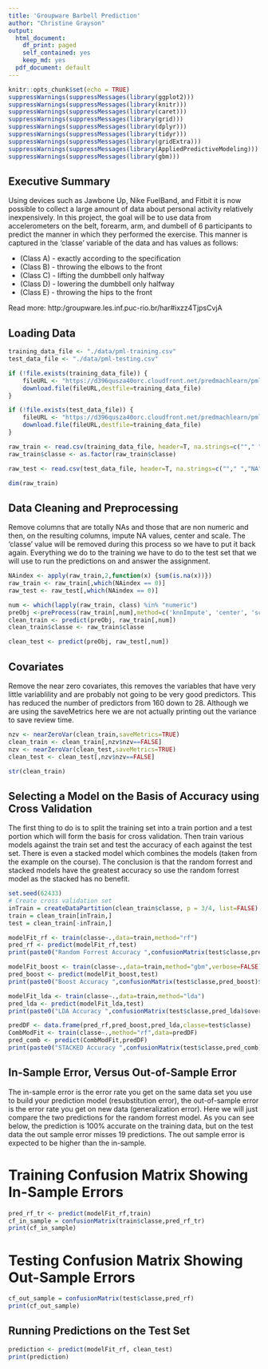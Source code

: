 ```yaml
---
title: 'Groupware Barbell Prediction'
author: "Christine Grayson"
output:
  html_document:
    df_print: paged
    self_contained: yes
    keep_md: yes
  pdf_document: default
---
```


```r
knitr::opts_chunk$set(echo = TRUE)
suppressWarnings(suppressMessages(library(ggplot2)))
suppressWarnings(suppressMessages(library(knitr)))
suppressWarnings(suppressMessages(library(caret)))
suppressWarnings(suppressMessages(library(grid)))
suppressWarnings(suppressMessages(library(dplyr)))
suppressWarnings(suppressMessages(library(tidyr)))
suppressWarnings(suppressMessages(library(gridExtra)))
suppressWarnings(suppressMessages(library(AppliedPredictiveModeling)))
suppressWarnings(suppressMessages(library(gbm)))
```
## Executive Summary

Using devices such as Jawbone Up, Nike FuelBand, and Fitbit it is now possible to collect a large amount of data about personal activity relatively inexpensively. In this project, the goal will be to use data from accelerometers on the belt, forearm, arm, and dumbell of 6 participants to predict the manner in which they performed the exercise. This manner is captured in the 'classe' variable of the data and has values as follows:

* (Class A) - exactly according to the specification
* (Class B) - throwing the elbows to the front 
* (Class C) - lifting the dumbbell only halfway 
* (Class D) - lowering the dumbbell only halfway 
* (Class E) - throwing the hips to the front 

Read more: http:/groupware.les.inf.puc-rio.br/har#ixzz4TjpsCvjA

## Loading Data
```r
training_data_file <- "./data/pml-training.csv"
test_data_file <- "./data/pml-testing.csv"
```

```r

if (!file.exists(training_data_file)) {
    fileURL <- "https://d396qusza40orc.cloudfront.net/predmachlearn/pml-training.csv"
    download.file(fileURL,destfile=training_data_file)
}

if (!file.exists(test_data_file)) {
    fileURL <- "https://d396qusza40orc.cloudfront.net/predmachlearn/pml-testing.csv"
    download.file(fileURL,destfile=training_data_file)
}
```

```r
raw_train <- read.csv(training_data_file, header=T, na.strings=c(""," ","NA","#DIV/0!"))
raw_train$classe <- as.factor(raw_train$classe)

raw_test <- read.csv(test_data_file, header=T, na.strings=c(""," ","NA","#DIV/0!"))

dim(raw_train)
```

## Data Cleaning and Preprocessing
Remove columns that are totally NAs and those that are non numeric and then, on the resulting columns, impute NA values, center and scale. The 'classe' value will be removed during this process so we have to put it back again. Everything we do to the training we have to do to the test set that we will use to run the predictions on and answer the assignment.

```r
NAindex <- apply(raw_train,2,function(x) {sum(is.na(x))}) 
raw_train <- raw_train[,which(NAindex == 0)]
raw_test <- raw_test[,which(NAindex == 0)]

num <- which(lapply(raw_train, class) %in% "numeric")
preObj <-preProcess(raw_train[,num],method=c('knnImpute', 'center', 'scale'))
clean_train <- predict(preObj, raw_train[,num])
clean_train$classe <- raw_train$classe

clean_test <- predict(preObj, raw_test[,num])

```

## Covariates
Remove the near zero covariates, this removes the variables that have very little variablility and are probably not going to be very good predictors. This has reduced the number of predictors from 160 down to 28. Although we are using the saveMetrics here we are not actually printing out the variance to save review time.

```r
nzv <- nearZeroVar(clean_train,saveMetrics=TRUE)
clean_train <- clean_train[,nzv$nzv==FALSE]
nzv <- nearZeroVar(clean_test,saveMetrics=TRUE)
clean_test <- clean_test[,nzv$nzv==FALSE]

str(clean_train)

```

## Selecting a Model on the Basis of Accuracy using Cross Validation
The first thing to do is to split the training set into a train portion and a test portion which will form the basis for cross validation. Then train various models against the train set and test the accuracy of each against the test set. There is even a stacked model which combines the models (taken from the example on the course). The conclusion is that the random forrest and stacked models have the greatest accuracy so use the random forrest model as the stacked has no benefit. 

```r

set.seed(62433)
# Create cross validation set
inTrain = createDataPartition(clean_train$classe, p = 3/4, list=FALSE)
train = clean_train[inTrain,]
test = clean_train[-inTrain,]

modelFit_rf <- train(classe~.,data=train,method="rf")
pred_rf <- predict(modelFit_rf,test)
print(paste0("Random Forrest Accuracy ",confusionMatrix(test$classe,pred_rf)$overall["Accuracy"]))

modelFit_boost <- train(classe~.,data=train,method="gbm",verbose=FALSE)
pred_boost <- predict(modelFit_boost,test)
print(paste0("Boost Accuracy ",confusionMatrix(test$classe,pred_boost)$overall["Accuracy"]))

modelFit_lda <- train(classe~.,data=train,method="lda")
pred_lda <- predict(modelFit_lda,test)
print(paste0("LDA Accuracy ",confusionMatrix(test$classe,pred_lda)$overall["Accuracy"]))

predDF <- data.frame(pred_rf,pred_boost,pred_lda,classe=test$classe)
CombModFit <- train(classe~.,method="rf",data=predDF)
pred_comb <- predict(CombModFit,predDF)
print(paste0("STACKED Accuracy ",confusionMatrix(test$classe,pred_comb)$overall["Accuracy"]))

```

## In-Sample Error, Versus Out-of-Sample Error
The in-sample error is the error rate you get on the same data set you use to build your prediction model (resubstitution error), the out-of-sample error is the error rate you get on new data (generalization error). Here we will just compare the two predictions for the random forrest model. As you can see below, the prediction is 100% accurate on the training data, but on the test data the out sample error misses 19 predictions. The  out sample error is expected to be higher than the in-sample.

# Training Confusion Matrix Showing In-Sample Errors
```r
pred_rf_tr <- predict(modelFit_rf,train)
cf_in_sample = confusionMatrix(train$classe,pred_rf_tr)
print(cf_in_sample)
```

# Testing Confusion Matrix Showing Out-Sample Errors
```r
cf_out_sample = confusionMatrix(test$classe,pred_rf)
print(cf_out_sample)
```

## Running Predictions on the Test Set

```r
prediction <- predict(modelFit_rf, clean_test)
print(prediction)

```


